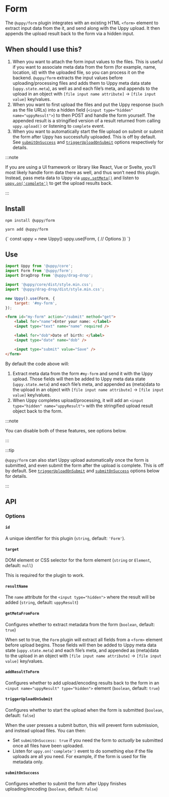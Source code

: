 

# Form

The `@uppy/form` plugin integrates with an existing HTML `<form>` element to extract
input data from the it, and send along with the Uppy upload. It then appends the
upload result back to the form via a hidden input.

## When should I use this?

1. When you want to attach the form input values to the files. This is useful if
   you want to associate meta data from the form (for example, name, location,
   id) with the uploaded file, so you can process it on the backend.
   `@uppy/form` extracts the input values before uploading/processing files and
   adds them to Uppy meta data state (`uppy.state.meta`), as well as and each
   file’s meta, and appends to the upload in an object with
   `[file input name attribute]` -> `[file input value]` key/values.
2. When you want to first upload the files and put the Uppy response (such as
   the file URLs) into a hidden field
   (`<input type="hidden" name="uppyResult">`) to then POST and handle the form
   yourself. The appended result is a stringified version of a result returned
   from calling `uppy.upload()` or listening to `complete` event.
3. When you want to automatically start the file upload on submit or submit the
   form after Uppy has successfully uploaded. This is off by default. See
   [`submitOnSuccess`](#submitOnSuccess) and
   [`triggerUploadOnSubmit`](#triggerUploadOnSubmit) options respectively for
   details.

:::note

If you are using a UI framework or library like React, Vue or Svelte, you’ll
most likely handle form data there as well, and thus won’t need this plugin.
Instead, pass meta data to Uppy via
[`uppy.setMeta()`](/docs/uppy-core#setmetadata) and listen to
[`uppy.on('complete')`](/docs/uppy-core#complete) to get the upload results
back.

:::

## Install

<Tabs>
  <TabItem value="npm" label="NPM" default>

```shell
npm install @uppy/form
```

  </TabItem>

  <TabItem value="yarn" label="Yarn">

```shell
yarn add @uppy/form
```

  </TabItem>

  <TabItem value="cdn" label="CDN">
    <UppyCdnExample>
      {`
        const uppy = new Uppy()
        uppy.use(Form, {
          // Options
        })
      `}
    </UppyCdnExample>
  </TabItem>
</Tabs>

## Use

```js title="app.js"
import Uppy from '@uppy/core';
import Form from '@uppy/form';
import DragDrop from '@uppy/drag-drop';

import '@uppy/core/dist/style.min.css';
import '@uppy/drag-drop/dist/style.min.css';

new Uppy().use(Form, {
	target: '#my-form',
});
```

```html title="index.html"
<form id="my-form" action="/submit" method="get">
	<label for="name">Enter your name: </label>
	<input type="text" name="name" required />

	<label for="dob">Date of birth: </label>
	<input type="date" name="dob" />

	<input type="submit" value="Save" />
</form>
```

By default the code above will:

1. Extract meta data from the form `#my-form` and send it with the Uppy upload.
   Those fields will then be added to Uppy meta data state (`uppy.state.meta`)
   and each file’s meta, and appended as (meta)data to the upload in an object
   with `[file input name attribute]` -> `[file input value]` key/values.
2. When Uppy completes upload/processing, it will add an
   `<input type="hidden" name="uppyResult">` with the stringified upload result
   object back to the form.

:::note

You can disable both of these features, see options below.

:::

:::tip

`@uppy/form` can also start Uppy upload automatically once the form is
submitted, and even submit the form after the upload is complete. This is off by
default. See [`triggerUploadOnSubmit`](#triggerUploadOnSubmit) and
[`submitOnSuccess`](#submitOnSuccess) options below for details.

:::

## API

### Options

#### `id`

A unique identifier for this plugin (`string`, default: `'Form'`).

#### `target`

DOM element or CSS selector for the form element (`string` or `Element`,
default: `null`)

This is required for the plugin to work.

#### `resultName`

The `name` attribute for the `<input type="hidden">` where the result will be
added (`string`, default: `uppyResult`)

#### `getMetaFromForm`

Configures whether to extract metadata from the form (`boolean`, default:
`true`)

When set to true, the `Form` plugin will extract all fields from a `<form>`
element before upload begins. Those fields will then be added to Uppy meta data
state (`uppy.state.meta`) and each file’s meta, and appended as (meta)data to
the upload in an object with `[file input name attribute]` ->
`[file input value]` key/values.

#### `addResultToForm`

Configures whether to add upload/encoding results back to the form in an
`<input name="uppyResult" type="hidden">` element (`boolean`, default: `true`)

#### `triggerUploadOnSubmit`

Configures whether to start the upload when the form is submitted (`boolean`,
default: `false`)

When the user presses a submit button, this will prevent form submission, and
instead upload files. You can then:

- Set `submitOnSuccess: true` if you need the form to _actually_ be submitted
  once all files have been uploaded.
- Listen for `uppy.on('complete')` event to do something else if the file
  uploads are all you need. For example, if the form is used for file metadata
  only.

#### `submitOnSuccess`

Configures whether to submit the form after Uppy finishes uploading/encoding
(`boolean`, default: `false`)
